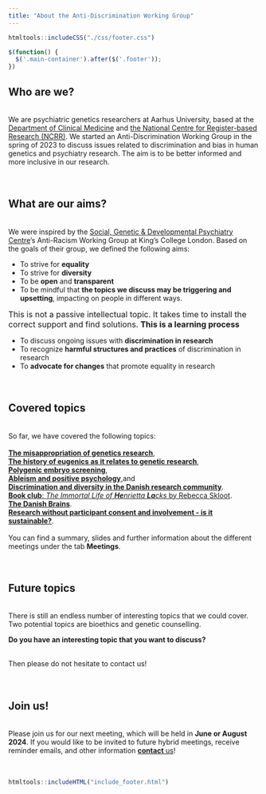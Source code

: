 ```yaml
---
title: "About the Anti-Discrimination Working Group"
---
```


```r
htmltools::includeCSS("./css/footer.css")
```

```js
$(function() {
  $('.main-container').after($('.footer'));
})
```

## Who are we? 
<br>
We are psychiatric genetics researchers at Aarhus University, based at the
<a href="https://clin.au.dk/" target="_blank" rel="noopener noreferrer" title="The Department of Clinical Medicine">Department of Clinical Medicine</a> and 
<a href="https://ncrr.au.dk/" target="_blank" rel="noopener noreferrer" title="The National Centre for Register-based Research">the National Centre for Register-based Research (NCRR)</a>. We started an Anti-Discrimination Working Group in the spring of 2023 to discuss issues related to discrimination and bias in human genetics and psychiatry research. The aim is to be better informed and more inclusive in our research.
<br><br><br>
 
## What are our aims?
<br>
We were inspired by the <a href="https://www.kcl.ac.uk/mental-health-and-psychological-sciences/about/departments/social-genetic-and-developmental-psychiatry" target="_blank" rel="noopener noreferrer" title="Social, Genetic & Developmental Psychiatry Centre, King's College London">Social, Genetic & Developmental Psychiatry Centre</a>’s Anti-Racism Working Group at King's College London. Based on the goals of their group, we defined the following aims:

* To strive for **equality**
* To strive for **diversity**
* To be **open** and **transparent**
* To be mindful that **the topics we discuss may be triggering and upsetting**, impacting on people in different ways.  

<space><space><space><space><font size = 3>This is not a passive intellectual topic. It takes time to install the correct support and find solutions. **This is a learning process**</font>

* To discuss ongoing issues with **discrimination in research**
* To recognize **harmful structures and practices** of discrimination in research
* To **advocate for changes** that promote equality in research
<br><br><br>

## Covered topics
<br>
So far, we have covered the following topics:
<br><br>
<a href="First_meeting.html" title="Kick-off meeting - Friday 31 March 2023">__The misappropriation of genetics research__</a>, 
<br>
<a href="Second_meeting.html" title="Second meeting - Wednesday 17 May 2023">__The history of eugenics as it relates to genetic research__</a>,
<br>
<a href="Third_meeting.html" title="Third meeting - Wednesday 23 June 2023">__Polygenic embryo screening__</a>,
<br>
<a href="Sixth_meeting.html" title="Sixth meeting - Wednesday 1 November 2023">__Ableism and positive psychology__</a>,and
<br>
<a href="Seventh_meeting.html" title="7th meeting - Thursday 25 January 2024">__Discrimination and diversity in the Danish research community__</a>.
<br>
<a href="Eighth_meeting.html" title="8th meeting - Thursday 22 February 2024">__Book club__: _The Immortal Life of <b>He</b>nrietta <b>La</b>cks_ by Rebecca Skloot</a>.
<br>
<a href="Ninth_meeting.html" title="9th meeting - Thursday 21 March 2024">__The Danish Brains__</a>.
<br>
<a href="Tenth_meeting.html" title="10th meeting - Thursday 16 May 2024">__Research without participant consent and involvement - is it sustainable?__</a>.
<br><br>
You can find a summary, slides and further information about the different meetings under the tab **Meetings**.
<br><br><br>

## Future topics
<br>
There is still an endless number of interesting topics that we could cover. Two potential topics are bioethics and genetic counselling. 
<br>

**Do you have an interesting topic that you want to discuss?**

<br> 
Then please do not hesitate to contact us!
<br><br><br>

## Join us!
<br>
Please join us for our next meeting, which will be held in **June or August 2024**.
If you would like to be invited to future hybrid meetings, receive reminder emails, and other information <a href="contact.html" title="Join us!">**contact** us</a>!
<br><br><br>

```r
htmltools::includeHTML("include_footer.html")
```